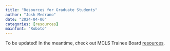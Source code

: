 ```yaml
---
title: "Resources for Graduate Students"
author: "Josh Medrano"
date: "2024-04-06"
categories: [resources]
mainfont: "Roboto"
---
```


To be updated! In the meantime, check out MCLS Trainee Board [resources](https://mclstrainee.weebly.com/).
